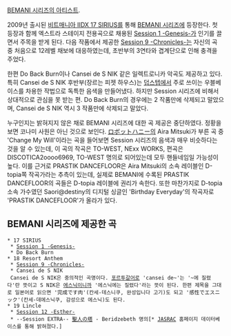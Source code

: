 [[BEMANI 시리즈의 아티스트]].

2009년 출시된 [[비트매니아 IIDX 17 SIRIUS]]를 통해 [[BEMANI 시리즈]]에 등장한다. 첫 등장과 함께 엑스트라 스테이지 전용곡으로 채용된 [[Session 1 -Genesis-]]가 인기를 끌면서 주목을 받게 된다. 다음 작품에서 제공한 [[Session 9 -Chronicles-]]는 자신의 곡 중 처음으로 12레벨 채보에 대응하였는데, 초반부의 3연타와 겹계단으로 인해 충격을 주었다.

한편 Do Back Burn이나 Cansei de S NIK 같은 일렉트로니카 악곡도 제공하고 있다. 특히 Cansei de S NIK 후반부(장르는 피젯 하우스)는 [[덥스텝]]에서 주로 쓰이는 우블베이스를 차용한 작법으로 독특한 음색을 만들어냈다. 하지만 Session 시리즈에 비해서 상대적으로 관심을 못 받는 편. Do Back Burn의 경우에는 2 작품만에 삭제되고 말았으며, Cansei de S NIK 역시 3 작품만에 삭제되고 말았다.

누구인지는 밝혀지지 않은 채로 BEMANI 시리즈에 대한 곡 제공은 중단하였다. 정황을 보면 코나미 사원은 아닌 것으로 보인다. [[ロボットハニー]]의 Aira Mitsuki가 부른 곡 중 'Change My Will'이라는 곡을 들어보면 Session 시리즈의 음색과 매우 비슷하다는 것을 알 수 있는데, 이 곡의 작곡은 TO-WEST, NExx WORKS, 편곡은 DISCOTICA2oooo6969, TO-WEST 명의로 되어있는데 모두 핸들네임일 가능성이 높다. 이를 근거로 PRASTIK DANCEFLOOR은 Aira Mitsuki의 소속 레이블인 D-topia쪽 작곡가라는 추측이 있는데, 실제로 BEMANI에 수록된 PRASTIK DANCEFLOOR의 곡들은 D-topia 레이블에 권리가 속한다. 또한 마찬가지로 D-topia 소속 가수였던 Saori@destiny의 디지털 싱글인 'Birthday Everyday'의 작곡자로 'PRASTIK DANCEFLOOR'가 올라가 있다.

== BEMANI 시리즈에 제공한 곡 ==
 * 17 SIRIUS
  * [[Session 1 -Genesis-]]
  * Do Back Burn
 * 18 Resort Anthem
  * [[Session 9 -Chronicles-]]
  * Cansei de S NIK
  Cansei de S NIK은 중의적인 곡명이다. [[포르투갈어]]로 'cansei de~'는 '~에 질렸다'란 뜻이고 S NIK은 [[에스닉]]이니까 '에스닉에는 질렸다'라는 뜻이 된다. 한편 제목을 그대로 일본어로 읽으면 '完成です肉'(칸세-데스니쿠, 완성입니다 고기)도 되고 '感性でエスニック'(칸세-데에스닉쿠, 감성으로 에스닉)도 된다.
 * 19 Lincle
  * [[Session 12 -Esther-]]
  * --Session EXTRA-- [[聖人の塔]] - Beridzebeth 명의[* [[JASRAC]] 홈페이지 데이터베이스를 통해 밝혀졌다.]
